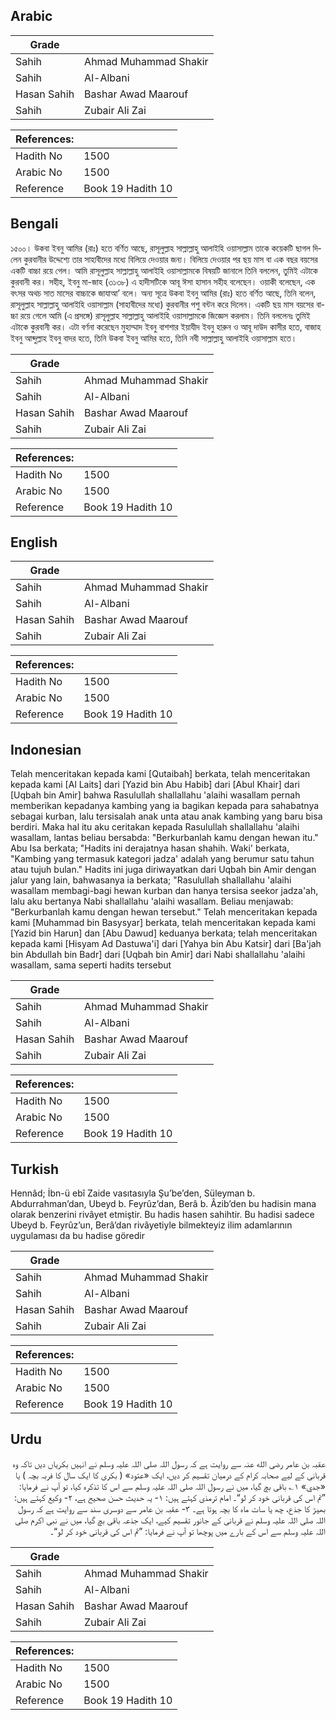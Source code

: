 ## Arabic


<div dir="rtl" lang="ar" style={{fontSize:'larger',backgroundColor:'#f8f9fa',padding:20}}>

</div>
<div style={{backgroundColor:'#f8f9fa',padding:20, marginBottom: 10}}><table> <thead> <tr> <th>Grade</th> <th></th> </tr> </thead> <tbody> <tr><td>Sahih</td><td>Ahmad Muhammad Shakir</td></tr><tr><td>Sahih</td><td>Al-Albani</td></tr><tr><td>Hasan Sahih</td><td>Bashar Awad Maarouf</td></tr><tr><td>Sahih</td><td>Zubair Ali Zai</td></tr></tbody></table><table> <thead> <tr> <th>References:</th> <th></th> </tr> </thead> <tbody><tr><td>Hadith No</td><td>1500</td></tr><tr><td>Arabic No</td><td>1500</td></tr><tr><td>Reference</td><td>Book 19 Hadith 10</td></tr></tbody></table></div>

## Bengali


<div dir="ltr" lang="bn" style={{fontSize:'larger',backgroundColor:'#f8f9fa',padding:20}}>
১৫০০। উকবা ইবনু আমির (রাঃ) হতে বর্ণিত আছে, রাসূলুল্লাহ সাল্লাল্লাহু আলাইহি ওয়াসাল্লাম তাকে কয়েকটি ছাগল দিলেন কুরবানীর উদ্দেশ্যে তার সাহাবীদের মধ্যে বিলিয়ে দেওয়ার জন্য। বিলিয়ে দেওয়ার পর ছয় মাস বা এক বছর বয়সের একটি বাচ্চা রয়ে গেল। আমি রাসূলুল্লাহ সাল্লাল্লাহু আলাইহি ওয়াসাল্লামকে বিষয়টি জানালে তিনি বললেন, তুমিই এটাকে কুরবানী কর। সহীহ, ইবনু মা-জাহ (৩১৩৮) এ হাদীসটিকে আবূ ঈসা হাসান সহীহ বলেছেন। ওয়াকী বলেছেন, এক বৎসর অথচ সাত মাসের বাচ্চাকে জাযাআ’ বলে। অন্য সূত্রে উকবা ইবনু আমির (রাঃ) হতে বর্ণিত আছে, তিনি বলেন, রাসূলুল্লাহ সাল্লাল্লাহু আলাইহি ওয়াসাল্লাম (সাহাবীদের মধ্যে) কুরবানীর পশু বন্টন করে দিলেন। একটি ছয় মাস বয়সের বাচ্চা রয়ে গেলে আমি (এ প্রসঙ্গে) রাসূলুল্লাহ সাল্লাল্লাহু আলাইহি ওয়াসাল্লামকে জিজ্ঞেস করলাম। তিনি বললেনঃ তুমিই এটাকে কুরবানী কর। এটা বর্ণনা করেছেন মুহাম্মাদ ইবনু বাশশার ইয়াযীদ ইবনু হারুন ও আবূ দাউদ কাসীর হতে, বাজাহ ইবনু আব্দুল্লাহ ইবনু বাদর হতে, তিনি উকবা ইবনু আমির হতে, তিনি নবী সাল্লাল্লাহু আলাইহি ওয়াসাল্লাম হতে।
</div>
<div style={{backgroundColor:'#f8f9fa',padding:20, marginBottom: 10}}><table> <thead> <tr> <th>Grade</th> <th></th> </tr> </thead> <tbody> <tr><td>Sahih</td><td>Ahmad Muhammad Shakir</td></tr><tr><td>Sahih</td><td>Al-Albani</td></tr><tr><td>Hasan Sahih</td><td>Bashar Awad Maarouf</td></tr><tr><td>Sahih</td><td>Zubair Ali Zai</td></tr></tbody></table><table> <thead> <tr> <th>References:</th> <th></th> </tr> </thead> <tbody><tr><td>Hadith No</td><td>1500</td></tr><tr><td>Arabic No</td><td>1500</td></tr><tr><td>Reference</td><td>Book 19 Hadith 10</td></tr></tbody></table></div>

## English


<div dir="ltr" lang="en" style={{fontSize:'larger',backgroundColor:'#f8f9fa',padding:20}}>

</div>
<div style={{backgroundColor:'#f8f9fa',padding:20, marginBottom: 10}}><table> <thead> <tr> <th>Grade</th> <th></th> </tr> </thead> <tbody> <tr><td>Sahih</td><td>Ahmad Muhammad Shakir</td></tr><tr><td>Sahih</td><td>Al-Albani</td></tr><tr><td>Hasan Sahih</td><td>Bashar Awad Maarouf</td></tr><tr><td>Sahih</td><td>Zubair Ali Zai</td></tr></tbody></table><table> <thead> <tr> <th>References:</th> <th></th> </tr> </thead> <tbody><tr><td>Hadith No</td><td>1500</td></tr><tr><td>Arabic No</td><td>1500</td></tr><tr><td>Reference</td><td>Book 19 Hadith 10</td></tr></tbody></table></div>

## Indonesian


<div dir="ltr" lang="id" style={{fontSize:'larger',backgroundColor:'#f8f9fa',padding:20}}>
Telah menceritakan kepada kami [Qutaibah] berkata, telah menceritakan kepada kami [Al Laits] dari [Yazid bin Abu Habib] dari [Abul Khair] dari [Uqbah bin Amir] bahwa Rasulullah shallallahu 'alaihi wasallam pernah memberikan kepadanya kambing yang ia bagikan kepada para sahabatnya sebagai kurban, lalu tersisalah anak unta atau anak kambing yang baru bisa berdiri. Maka hal itu aku ceritakan kepada Rasulullah shallallahu 'alaihi wasallam, lantas beliau bersabda: "Berkurbanlah kamu dengan hewan itu." Abu Isa berkata; "Hadits ini derajatnya hasan shahih. Waki' berkata, "Kambing yang termasuk kategori jadza' adalah yang berumur satu tahun atau tujuh bulan." Hadits ini juga diriwayatkan dari Uqbah bin Amir dengan jalur yang lain, bahwasanya ia berkata; "Rasulullah shallallahu 'alaihi wasallam membagi-bagi hewan kurban dan hanya tersisa seekor jadza'ah, lalu aku bertanya Nabi shallallahu 'alaihi wasallam. Beliau menjawab: "Berkurbanlah kamu dengan hewan tersebut." Telah menceritakan kepada kami [Muhammad bin Basysyar] berkata, telah menceritakan kepada kami [Yazid bin Harun] dan [Abu Dawud] keduanya berkata; telah menceritakan kepada kami [Hisyam Ad Dastuwa'i] dari [Yahya bin Abu Katsir] dari [Ba'jah bin Abdullah bin Badr] dari [Uqbah bin Amir] dari Nabi shallallahu 'alaihi wasallam, sama seperti hadits tersebut
</div>
<div style={{backgroundColor:'#f8f9fa',padding:20, marginBottom: 10}}><table> <thead> <tr> <th>Grade</th> <th></th> </tr> </thead> <tbody> <tr><td>Sahih</td><td>Ahmad Muhammad Shakir</td></tr><tr><td>Sahih</td><td>Al-Albani</td></tr><tr><td>Hasan Sahih</td><td>Bashar Awad Maarouf</td></tr><tr><td>Sahih</td><td>Zubair Ali Zai</td></tr></tbody></table><table> <thead> <tr> <th>References:</th> <th></th> </tr> </thead> <tbody><tr><td>Hadith No</td><td>1500</td></tr><tr><td>Arabic No</td><td>1500</td></tr><tr><td>Reference</td><td>Book 19 Hadith 10</td></tr></tbody></table></div>

## Turkish


<div dir="ltr" lang="tr" style={{fontSize:'larger',backgroundColor:'#f8f9fa',padding:20}}>
Hennâd; İbn-ü ebî Zaide vasıtasıyla Şu’be’den, Süleyman b. Abdurrahman’dan, Ubeyd b. Feyrûz’dan, Berâ b. Âzib’den bu hadisin mana olarak benzerini rivâyet etmiştir. Bu hadis hasen sahihtir. Bu hadisi sadece Ubeyd b. Feyrûz’un, Berâ’dan rivâyetiyle bilmekteyiz ilim adamlarının uygulaması da bu hadise göredir
</div>
<div style={{backgroundColor:'#f8f9fa',padding:20, marginBottom: 10}}><table> <thead> <tr> <th>Grade</th> <th></th> </tr> </thead> <tbody> <tr><td>Sahih</td><td>Ahmad Muhammad Shakir</td></tr><tr><td>Sahih</td><td>Al-Albani</td></tr><tr><td>Hasan Sahih</td><td>Bashar Awad Maarouf</td></tr><tr><td>Sahih</td><td>Zubair Ali Zai</td></tr></tbody></table><table> <thead> <tr> <th>References:</th> <th></th> </tr> </thead> <tbody><tr><td>Hadith No</td><td>1500</td></tr><tr><td>Arabic No</td><td>1500</td></tr><tr><td>Reference</td><td>Book 19 Hadith 10</td></tr></tbody></table></div>

## Urdu


<div dir="rtl" lang="ur" style={{fontSize:'larger',backgroundColor:'#f8f9fa',padding:20}}>
عقبہ بن عامر رضی الله عنہ سے روایت ہے کہ رسول اللہ صلی اللہ علیہ وسلم نے انہیں بکریاں دیں تاکہ وہ قربانی کے لیے صحابہ کرام کے درمیان تقسیم کر دیں، ایک «عتود» ( بکری کا ایک سال کا فربہ بچہ ) یا «جدي» ۱؎ باقی بچ گیا، میں نے رسول اللہ صلی اللہ علیہ وسلم سے اس کا تذکرہ کیا، تو آپ نے فرمایا: ”تم اس کی قربانی خود کر لو“۔ امام ترمذی کہتے ہیں: ۱- یہ حدیث حسن صحیح ہے، ۲- وکیع کہتے ہیں: بھیڑ کا جذع، چھ یا سات ماہ کا بچہ ہوتا ہے۔ ۳- عقبہ بن عامر سے دوسری سند سے روایت ہے کہ رسول اللہ صلی اللہ علیہ وسلم نے قربانی کے جانور تقسیم کیے، ایک جذعہ باقی بچ گیا، میں نے نبی اکرم صلی اللہ علیہ وسلم سے اس کے بارے میں پوچھا تو آپ نے فرمایا: ”تم اس کی قربانی خود کر لو“۔
</div>
<div style={{backgroundColor:'#f8f9fa',padding:20, marginBottom: 10}}><table> <thead> <tr> <th>Grade</th> <th></th> </tr> </thead> <tbody> <tr><td>Sahih</td><td>Ahmad Muhammad Shakir</td></tr><tr><td>Sahih</td><td>Al-Albani</td></tr><tr><td>Hasan Sahih</td><td>Bashar Awad Maarouf</td></tr><tr><td>Sahih</td><td>Zubair Ali Zai</td></tr></tbody></table><table> <thead> <tr> <th>References:</th> <th></th> </tr> </thead> <tbody><tr><td>Hadith No</td><td>1500</td></tr><tr><td>Arabic No</td><td>1500</td></tr><tr><td>Reference</td><td>Book 19 Hadith 10</td></tr></tbody></table></div>